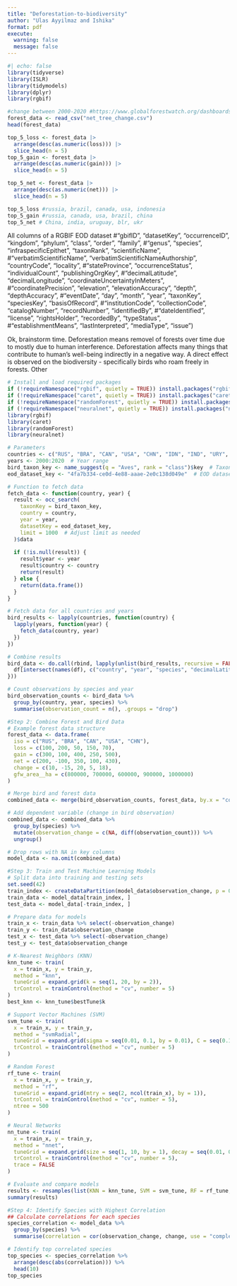 ```yaml
---
title: "Deforestation-to-biodiversity"
author: "Ulas Ayyilmaz and Ishika"
format: pdf
execute:
  warning: false
  message: false
---
```


```r
#| echo: false
library(tidyverse)
library(ISLR)
library(tidymodels)
library(dplyr)
library(rgbif)
```

```r
#change between 2000-2020 #https://www.globalforestwatch.org/dashboards/global/?category=forest-change&location=WyJnbG9iYWwiXQ%3D%3D&scrollTo=net-change
forest_data <- read_csv("net_tree_change.csv")
head(forest_data)

```

```r
top_5_loss <- forest_data |>
  arrange(desc(as.numeric(loss))) |>
  slice_head(n = 5)
top_5_gain <- forest_data |>
  arrange(desc(as.numeric(gain))) |>
  slice_head(n = 5)

top_5_net <- forest_data |>
  arrange(desc(as.numeric(net))) |>
  slice_head(n = 5)

top_5_loss #russia, brazil, canada, usa, indonesia
top_5_gain #russia, canada, usa, brazil, china
top_5_net # China, india, uruguay, blr, ukr
```

All columns of a RGBIF EOD dataset
#"gbifID", "datasetKey", "occurrenceID", "kingdom", "phylum", "class", "order", "family", #"genus", "species", "infraspecificEpithet", "taxonRank", "scientificName", #"verbatimScientificName", "verbatimScientificNameAuthorship", "countryCode", "locality", #"stateProvince", "occurrenceStatus", "individualCount", "publishingOrgKey", #"decimalLatitude", "decimalLongitude", "coordinateUncertaintyInMeters", #"coordinatePrecision", "elevation", "elevationAccuracy", "depth", "depthAccuracy", #"eventDate", "day", "month", "year", "taxonKey", "speciesKey", "basisOfRecord", #"institutionCode", "collectionCode", "catalogNumber", "recordNumber", "identifiedBy", #"dateIdentified", "license", "rightsHolder", "recordedBy", "typeStatus", #"establishmentMeans", "lastInterpreted", "mediaType", "issue")


Ok, brainstorm time. Deforestation means removel of forests over time due to mostly due to human interference. Deforestation affects many things that contribute to human's well-being indirectly in a negative way. A direct effect is observed on the biodiversity - specifically birds who roam freely in forests. Other 


```r
# Install and load required packages
if (!requireNamespace("rgbif", quietly = TRUE)) install.packages("rgbif")
if (!requireNamespace("caret", quietly = TRUE)) install.packages("caret")
if (!requireNamespace("randomForest", quietly = TRUE)) install.packages("randomForest")
if (!requireNamespace("neuralnet", quietly = TRUE)) install.packages("neuralnet")
library(rgbif)
library(caret)
library(randomForest)
library(neuralnet)

# Parameters
countries <- c("RUS", "BRA", "CAN", "USA", "CHN", "IDN", "IND", "URY", "BLR", "UKR")  # Target countries
years <- 2000:2020  # Year range
bird_taxon_key <- name_suggest(q = "Aves", rank = "class")$key  # Taxon key for birds
eod_dataset_key <- "4fa7b334-ce0d-4e88-aaae-2e0c138d049e"  # EOD datasetKey

# Function to fetch data
fetch_data <- function(country, year) {
  result <- occ_search(
    taxonKey = bird_taxon_key,
    country = country,
    year = year,
    datasetKey = eod_dataset_key,
    limit = 1000  # Adjust limit as needed
  )$data
  
  if (!is.null(result)) {
    result$year <- year
    result$country <- country
    return(result)
  } else {
    return(data.frame())
  }
}

# Fetch data for all countries and years
bird_results <- lapply(countries, function(country) {
  lapply(years, function(year) {
    fetch_data(country, year)
  })
})

# Combine results
bird_data <- do.call(rbind, lapply(unlist(bird_results, recursive = FALSE), function(df) {
  df[intersect(names(df), c("country", "year", "species", "decimalLatitude", "decimalLongitude", "eventDate"))]
}))

# Count observations by species and year
bird_observation_counts <- bird_data %>%
  group_by(country, year, species) %>%
  summarise(observation_count = n(), .groups = "drop")
```

```r
#Step 2: Combine Forest and Bird Data
# Example forest data structure
forest_data <- data.frame(
  iso = c("RUS", "BRA", "CAN", "USA", "CHN"),
  loss = c(100, 200, 50, 150, 70),
  gain = c(300, 100, 400, 250, 500),
  net = c(200, -100, 350, 100, 430),
  change = c(10, -15, 20, 5, 18),
  gfw_area__ha = c(800000, 700000, 600000, 900000, 1000000)
)

# Merge bird and forest data
combined_data <- merge(bird_observation_counts, forest_data, by.x = "country", by.y = "iso", all.x = TRUE)

# Add dependent variable (change in bird observation)
combined_data <- combined_data %>%
  group_by(species) %>%
  mutate(observation_change = c(NA, diff(observation_count))) %>%
  ungroup()

# Drop rows with NA in key columns
model_data <- na.omit(combined_data)
```

```r
#Step 3: Train and Test Machine Learning Models
# Split data into training and testing sets
set.seed(42)
train_index <- createDataPartition(model_data$observation_change, p = 0.8, list = FALSE)
train_data <- model_data[train_index, ]
test_data <- model_data[-train_index, ]

# Prepare data for models
train_x <- train_data %>% select(-observation_change)
train_y <- train_data$observation_change
test_x <- test_data %>% select(-observation_change)
test_y <- test_data$observation_change

# K-Nearest Neighbors (KNN)
knn_tune <- train(
  x = train_x, y = train_y,
  method = "knn",
  tuneGrid = expand.grid(k = seq(1, 20, by = 2)),
  trControl = trainControl(method = "cv", number = 5)
)
best_knn <- knn_tune$bestTune$k

# Support Vector Machines (SVM)
svm_tune <- train(
  x = train_x, y = train_y,
  method = "svmRadial",
  tuneGrid = expand.grid(sigma = seq(0.01, 0.1, by = 0.01), C = seq(0.1, 1, by = 0.1)),
  trControl = trainControl(method = "cv", number = 5)
)

# Random Forest
rf_tune <- train(
  x = train_x, y = train_y,
  method = "rf",
  tuneGrid = expand.grid(mtry = seq(2, ncol(train_x), by = 1)),
  trControl = trainControl(method = "cv", number = 5),
  ntree = 500
)

# Neural Networks
nn_tune <- train(
  x = train_x, y = train_y,
  method = "nnet",
  tuneGrid = expand.grid(size = seq(1, 10, by = 1), decay = seq(0.01, 0.1, by = 0.01)),
  trControl = trainControl(method = "cv", number = 5),
  trace = FALSE
)

# Evaluate and compare models
results <- resamples(list(KNN = knn_tune, SVM = svm_tune, RF = rf_tune, NN = nn_tune))
summary(results)
```

```r
#Step 4: Identify Species with Highest Correlation
## Calculate correlations for each species
species_correlation <- model_data %>%
  group_by(species) %>%
  summarise(correlation = cor(observation_change, change, use = "complete.obs"), .groups = "drop")

# Identify top correlated species
top_species <- species_correlation %>%
  arrange(desc(abs(correlation))) %>%
  head(10)
top_species
```

